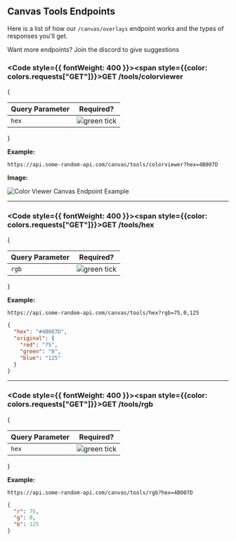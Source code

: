 
## Canvas Tools Endpoints
Here is a list of how our `/canvas/overlays` endpoint works and the types of responses you'll get.

<Callout type="info">Want more endpoints? Join the discord to give suggestions</Callout>

### <Code style={{ fontWeight: 400 }}><span style={{color: colors.requests["GET"]}}>GET</span> /tools/colorviewer</Code>

{
<table className="queryParamTable">
  <thead>
    <tr>
      <th>Query Parameter</th>
      <th>Required?</th>
    </tr>
  </thead>
  <tbody>
      <tr>
      <td><Code>hex</Code></td>
      <td>
        <Image loading="lazy" style={{ margin: 'auto' }} src={greenTickIcon} alt="green tick" width={16} height={16} quality="100" />
      </td>
    </tr>
  </tbody>
</table>
}

**Example:**
```url filename="URL"
https://api.some-random-api.com/canvas/tools/colorviewer?hex=4B007D
```
**Image:**

<Image loading="lazy" src="/images/canvas/tools/colorviewer.png" alt="Color Viewer Canvas Endpoint Example" width={256} height={256} quality="100" />

---

### <Code style={{ fontWeight: 400 }}><span style={{color: colors.requests["GET"]}}>GET</span> /tools/hex</Code>

{
<table className="queryParamTable">
  <thead>
    <tr>
      <th>Query Parameter</th>
      <th>Required?</th>
    </tr>
  </thead>
  <tbody>
      <tr>
      <td><Code>rgb</Code></td>
      <td>
        <Image loading="lazy" style={{ margin: 'auto' }} src={greenTickIcon} alt="green tick" width={16} height={16} quality="100" />
      </td>
    </tr>
  </tbody>
</table>
}

**Example:**
```url filename="URL"
https://api.some-random-api.com/canvas/tools/hex?rgb=75,0,125
```

```json filename="Response"
{
  "hex": "#4B007D",
  "original": {
    "red": "75",
    "green": "0",
    "blue": "125"
  }
}
```

---

### <Code style={{ fontWeight: 400 }}><span style={{color: colors.requests["GET"]}}>GET</span> /tools/rgb</Code>

{
<table className="queryParamTable">
  <thead>
    <tr>
      <th>Query Parameter</th>
      <th>Required?</th>
    </tr>
  </thead>
  <tbody>
      <tr>
      <td><Code>hex</Code></td>
      <td>
        <Image loading="lazy" style={{ margin: 'auto' }} src={greenTickIcon} alt="green tick" width={16} height={16} quality="100" />
      </td>
    </tr>
  </tbody>
</table>
}

**Example:**
```url filename="URL"
https://api.some-random-api.com/canvas/tools/rgb?hex=4B007D
```

```json filename="Response"
{
  "r": 75,
  "g": 0,
  "b": 125
}
```